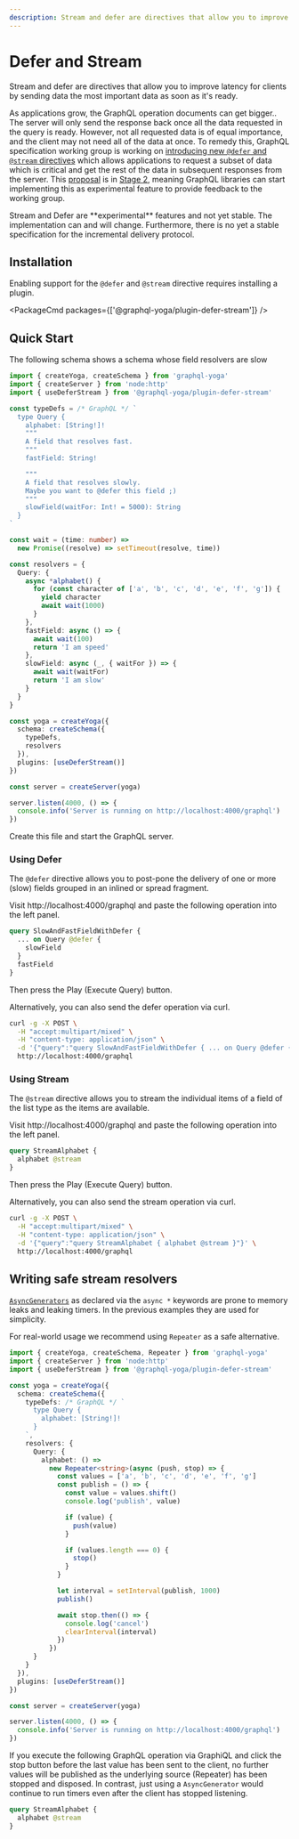 ```yaml
---
description: Stream and defer are directives that allow you to improve latency for clients by sending data the most important data as soon as it's ready.
---
```



# Defer and Stream

Stream and defer are directives that allow you to improve latency for clients by sending data the most important data as soon as it's ready.

As applications grow, the GraphQL operation documents can get bigger..
The server will only send the response back once all the data requested in the query is ready.
However, not all requested data is of equal importance, and the client may not need all of the data at once.
To remedy this, GraphQL specification working group is working on [introducing new `@defer` and `@stream` directives](https://github.com/graphql/graphql-wg/blob/main/rfcs/DeferStream.md)
which allows applications to request a subset of data which is critical and get the rest of the data in subsequent responses from the server.
This [proposal](https://github.com/graphql/graphql-spec/pull/742) is in [Stage 2](https://github.com/graphql/graphql-spec/blob/main/CONTRIBUTING.md#stage-2-draft),
meaning GraphQL libraries can start implementing this as experimental feature to provide feedback to the working group.

<Callout>
  Stream and Defer are **experimental** features and not yet stable. The
  implementation can and will change. Furthermore, there is no yet a stable
  specification for the incremental delivery protocol.
</Callout>

## Installation

Enabling support for the `@defer` and `@stream` directive requires installing a plugin.

<PackageCmd packages={['@graphql-yoga/plugin-defer-stream']} />

## Quick Start

The following schema shows a schema whose field resolvers are slow

```ts filename="Slow Schema" {29,33, 37}
import { createYoga, createSchema } from 'graphql-yoga'
import { createServer } from 'node:http'
import { useDeferStream } from '@graphql-yoga/plugin-defer-stream'

const typeDefs = /* GraphQL */ `
  type Query {
    alphabet: [String!]!
    """
    A field that resolves fast.
    """
    fastField: String!

    """
    A field that resolves slowly.
    Maybe you want to @defer this field ;)
    """
    slowField(waitFor: Int! = 5000): String
  }
`

const wait = (time: number) =>
  new Promise((resolve) => setTimeout(resolve, time))

const resolvers = {
  Query: {
    async *alphabet() {
      for (const character of ['a', 'b', 'c', 'd', 'e', 'f', 'g']) {
        yield character
        await wait(1000)
      }
    },
    fastField: async () => {
      await wait(100)
      return 'I am speed'
    },
    slowField: async (_, { waitFor }) => {
      await wait(waitFor)
      return 'I am slow'
    }
  }
}

const yoga = createYoga({
  schema: createSchema({
    typeDefs,
    resolvers
  }),
  plugins: [useDeferStream()]
})

const server = createServer(yoga)

server.listen(4000, () => {
  console.info('Server is running on http://localhost:4000/graphql')
})
```

Create this file and start the GraphQL server.

### Using Defer

The `@defer` directive allows you to post-pone the delivery of one or more (slow) fields grouped in an inlined or spread fragment.

Visit http://localhost:4000/graphql and paste the following operation into the left panel.

```graphql filename="GraphQL Operation using @defer" {2}
query SlowAndFastFieldWithDefer {
  ... on Query @defer {
    slowField
  }
  fastField
}
```

Then press the Play (Execute Query) button.

Alternatively, you can also send the defer operation via curl.

```sh filename="curl command for executing @defer operation"
curl -g -X POST \
  -H "accept:multipart/mixed" \
  -H "content-type: application/json" \
  -d '{"query":"query SlowAndFastFieldWithDefer { ... on Query @defer { slowField } fastField }"}' \
  http://localhost:4000/graphql
```

### Using Stream

The `@stream` directive allows you to stream the individual items of a field of the list type as the items are available.

Visit http://localhost:4000/graphql and paste the following operation into the left panel.

```graphql filename="GraphQL Operation using @stream" {2}
query StreamAlphabet {
  alphabet @stream
}
```

Then press the Play (Execute Query) button.

Alternatively, you can also send the stream operation via curl.

```sh
curl -g -X POST \
  -H "accept:multipart/mixed" \
  -H "content-type: application/json" \
  -d '{"query":"query StreamAlphabet { alphabet @stream }"}' \
  http://localhost:4000/graphql
```

## Writing safe stream resolvers

[`AsyncGenerators`](https://developer.mozilla.org/en-US/docs/Web/JavaScript/Reference/Global_Objects/AsyncGenerator) as declared via the `async *` keywords are prone to memory leaks and leaking timers.
In the previous examples they are used for simplicity.

For real-world usage we recommend using `Repeater` as a safe alternative.

```ts {1}
import { createYoga, createSchema, Repeater } from 'graphql-yoga'
import { createServer } from 'node:http'
import { useDeferStream } from '@graphql-yoga/plugin-defer-stream'

const yoga = createYoga({
  schema: createSchema({
    typeDefs: /* GraphQL */ `
      type Query {
        alphabet: [String!]!
      }
    `,
    resolvers: {
      Query: {
        alphabet: () =>
          new Repeater<string>(async (push, stop) => {
            const values = ['a', 'b', 'c', 'd', 'e', 'f', 'g']
            const publish = () => {
              const value = values.shift()
              console.log('publish', value)

              if (value) {
                push(value)
              }

              if (values.length === 0) {
                stop()
              }
            }

            let interval = setInterval(publish, 1000)
            publish()

            await stop.then(() => {
              console.log('cancel')
              clearInterval(interval)
            })
          })
      }
    }
  }),
  plugins: [useDeferStream()]
})

const server = createServer(yoga)

server.listen(4000, () => {
  console.info('Server is running on http://localhost:4000/graphql')
})
```

If you execute the following GraphQL operation via GraphiQL and click the stop button before the last value has been sent to the client, no further values will be published as the underlying source (Repeater) has been stopped and disposed.
In contrast, just using a `AsyncGenerator` would continue to run timers even after the client has stopped listening.

```graphql filename="GraphQL Operation using @stream" {2}
query StreamAlphabet {
  alphabet @stream
}
```
